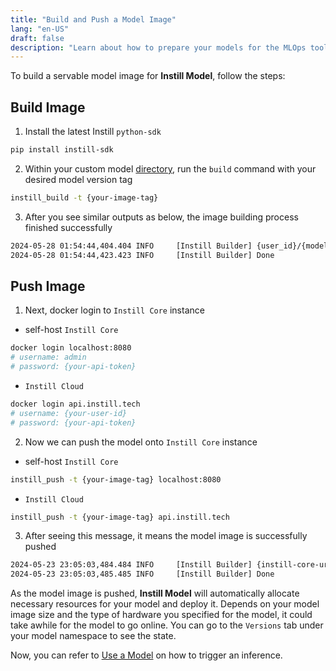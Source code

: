 ```yaml
---
title: "Build and Push a Model Image"
lang: "en-US"
draft: false
description: "Learn about how to prepare your models for the MLOps tool Instill Model https://github.com/instill-ai/model"
---
```


To build a servable model image for **Instill Model**, follow the steps:

## Build Image

1. Install the latest Instill `python-sdk`
```bash
pip install instill-sdk
```
2. Within your custom model [directory](prepare#model-layout), run the `build` command with your desired model version tag
```bash
instill_build -t {your-image-tag}
```
3. After you see similar outputs as below, the image building process finished successfully
```bash
2024-05-28 01:54:44,404.404 INFO     [Instill Builder] {user_id}/{model_id}:{tag} built
2024-05-28 01:54:44,423.423 INFO     [Instill Builder] Done
```

## Push Image

1. Next, docker login to `Instill Core` instance
  - self-host `Instill Core`
```bash
docker login localhost:8080
# username: admin
# password: {your-api-token}
```
  - `Instill Cloud`
```bash
docker login api.instill.tech
# username: {your-user-id}
# password: {your-api-token}
```

2. Now we can push the model onto `Instill Core` instance
  - self-host `Instill Core`
```bash
instill_push -t {your-image-tag} localhost:8080
```
  - `Instill Cloud`
```bash
instill_push -t {your-image-tag} api.instill.tech
```
3. After seeing this message, it means the model image is successfully pushed
```bash
2024-05-23 23:05:03,484.484 INFO     [Instill Builder] {instill-core-url}/{user_id}/{model_id}:{tag} pushed
2024-05-23 23:05:03,485.485 INFO     [Instill Builder] Done
```

As the model image is pushed, **Instill Model** will automatically allocate necessary resources for your model and deploy it.
Depends on your model image size and the type of hardware you specified for the model, it could take awhile for the model to go online.
You can go to the `Versions` tab under your model namespace to see the state.

Now, you can refer to [Use a Model](use) on how to trigger an inference.
